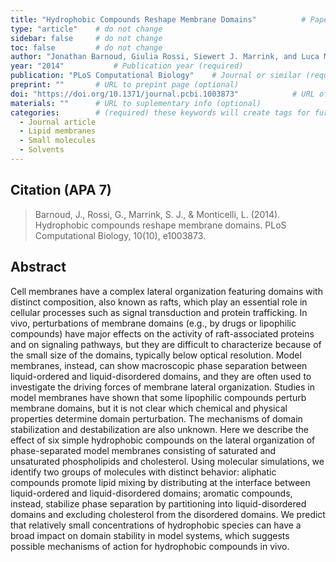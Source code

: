 ```yaml
---
title: "Hydrophobic Compounds Reshape Membrane Domains"          # Paper title (required)
type: "article"    # do not change
sidebar: false     # do not change
toc: false         # do not change
author: "Jonathan Barnoud, Giulia Rossi, Siewert J. Marrink, and Luca Monticelli"         # Paper authors (required)
year: "2014"           # Publication year (required)
publication: "PLoS Computational Biology"    # Journal or similar (required)
preprint: ""       # URL to prepint page (optional)  
doi: "https://doi.org/10.1371/journal.pcbi.1003873"            # URL of DOI (required)  
materials: ""      # URL to suplementary info (optional)
categories:        # (required) these keywords will create tags for further filtering. 
  - Journal article
  - Lipid membranes
  - Small molecules
  - Solvents
---
```


<!-- 
The info below is just an example. 

Both fields are required and they have to be replaced with the respective info for each paper. 

Please notice the `> ` symbol before the citation, it gives it additional styling.  
-->

## Citation (APA 7)      

> Barnoud, J., Rossi, G., Marrink, S. J., & Monticelli, L. (2014). Hydrophobic compounds reshape membrane domains. PLoS Computational Biology, 10(10), e1003873.

## Abstract

Cell membranes have a complex lateral organization featuring domains with distinct composition, also known as rafts, which play an essential role in cellular processes such as signal transduction and protein trafficking. In vivo, perturbations of membrane domains (e.g., by drugs or lipophilic compounds) have major effects on the activity of raft-associated proteins and on signaling pathways, but they are difficult to characterize because of the small size of the domains, typically below optical resolution. Model membranes, instead, can show macroscopic phase separation between liquid-ordered and liquid-disordered domains, and they are often used to investigate the driving forces of membrane lateral organization. Studies in model membranes have shown that some lipophilic compounds perturb membrane domains, but it is not clear which chemical and physical properties determine domain perturbation. The mechanisms of domain stabilization and destabilization are also unknown. Here we describe the effect of six simple hydrophobic compounds on the lateral organization of phase-separated model membranes consisting of saturated and unsaturated phospholipids and cholesterol. Using molecular simulations, we identify two groups of molecules with distinct behavior: aliphatic compounds promote lipid mixing by distributing at the interface between liquid-ordered and liquid-disordered domains; aromatic compounds, instead, stabilize phase separation by partitioning into liquid-disordered domains and excluding cholesterol from the disordered domains. We predict that relatively small concentrations of hydrophobic species can have a broad impact on domain stability in model systems, which suggests possible mechanisms of action for hydrophobic compounds in vivo.